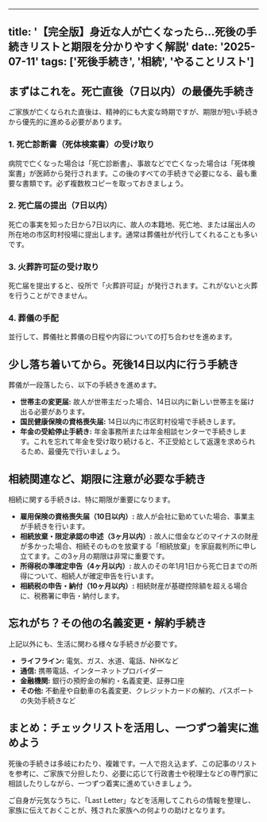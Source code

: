 
---
title: '【完全版】身近な人が亡くなったら…死後の手続きリストと期限を分かりやすく解説'
date: '2025-07-11'
tags: ['死後手続き', '相続', 'やることリスト']
---

## まずはこれを。死亡直後（7日以内）の最優先手続き

ご家族が亡くなられた直後は、精神的にも大変な時期ですが、期限が短い手続きから優先的に進める必要があります。

### 1. 死亡診断書（死体検案書）の受け取り

病院で亡くなった場合は「死亡診断書」、事故などで亡くなった場合は「死体検案書」が医師から発行されます。この後のすべての手続きで必要になる、最も重要な書類です。必ず複数枚コピーを取っておきましょう。

### 2. 死亡届の提出（7日以内）

死亡の事実を知った日から7日以内に、故人の本籍地、死亡地、または届出人の所在地の市区町村役場に提出します。通常は葬儀社が代行してくれることも多いです。

### 3. 火葬許可証の受け取り

死亡届を提出すると、役所で「火葬許可証」が発行されます。これがないと火葬を行うことができません。

### 4. 葬儀の手配

並行して、葬儀社と葬儀の日程や内容についての打ち合わせを進めます。

## 少し落ち着いてから。死後14日以内に行う手続き

葬儀が一段落したら、以下の手続きを進めます。

*   **世帯主の変更届:** 故人が世帯主だった場合、14日以内に新しい世帯主を届け出る必要があります。
*   **国民健康保険の資格喪失届:** 14日以内に市区町村役場で手続きします。
*   **年金の受給停止手続き:** 年金事務所または年金相談センターで手続きします。これを忘れて年金を受け取り続けると、不正受給として返還を求められるため、最優先で行いましょう。

## 相続関連など、期限に注意が必要な手続き

相続に関する手続きは、特に期限が重要になります。

*   **雇用保険の資格喪失届（10日以内）:** 故人が会社に勤めていた場合、事業主が手続きを行います。
*   **相続放棄・限定承認の申述（3ヶ月以内）:** 故人に借金などのマイナスの財産が多かった場合、相続そのものを放棄する「相続放棄」を家庭裁判所に申し立てます。この3ヶ月の期限は非常に重要です。
*   **所得税の準確定申告（4ヶ月以内）:** 故人のその年1月1日から死亡日までの所得について、相続人が確定申告を行います。
*   **相続税の申告・納付（10ヶ月以内）:** 相続財産が基礎控除額を超える場合に、税務署に申告・納付します。

## 忘れがち？その他の名義変更・解約手続き

上記以外にも、生活に関わる様々な手続きが必要です。

*   **ライフライン:** 電気、ガス、水道、電話、NHKなど
*   **通信:** 携帯電話、インターネットプロバイダー
*   **金融機関:** 銀行の預貯金の解約・名義変更、証券口座
*   **その他:** 不動産や自動車の名義変更、クレジットカードの解約、パスポートの失効手続きなど

## まとめ：チェックリストを活用し、一つずつ着実に進めよう

死後の手続きは多岐にわたり、複雑です。一人で抱え込まず、この記事のリストを参考に、ご家族で分担したり、必要に応じて行政書士や税理士などの専門家に相談したりしながら、一つずつ着実に進めていきましょう。

ご自身が元気なうちに、「Last Letter」などを活用してこれらの情報を整理し、家族に伝えておくことが、残された家族への何よりの助けとなります。
